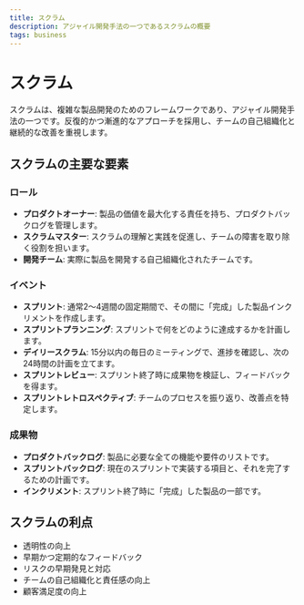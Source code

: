 ```yaml
---
title: スクラム
description: アジャイル開発手法の一つであるスクラムの概要
tags: business
---
```


# スクラム

スクラムは、複雑な製品開発のためのフレームワークであり、アジャイル開発手法の一つです。反復的かつ漸進的なアプローチを採用し、チームの自己組織化と継続的な改善を重視します。

## スクラムの主要な要素

### ロール

- **プロダクトオーナー**: 製品の価値を最大化する責任を持ち、プロダクトバックログを管理します。
- **スクラムマスター**: スクラムの理解と実践を促進し、チームの障害を取り除く役割を担います。
- **開発チーム**: 実際に製品を開発する自己組織化されたチームです。

### イベント

- **スプリント**: 通常2〜4週間の固定期間で、その間に「完成」した製品インクリメントを作成します。
- **スプリントプランニング**: スプリントで何をどのように達成するかを計画します。
- **デイリースクラム**: 15分以内の毎日のミーティングで、進捗を確認し、次の24時間の計画を立てます。
- **スプリントレビュー**: スプリント終了時に成果物を検証し、フィードバックを得ます。
- **スプリントレトロスペクティブ**: チームのプロセスを振り返り、改善点を特定します。

### 成果物

- **プロダクトバックログ**: 製品に必要な全ての機能や要件のリストです。
- **スプリントバックログ**: 現在のスプリントで実装する項目と、それを完了するための計画です。
- **インクリメント**: スプリント終了時に「完成」した製品の一部です。

## スクラムの利点

- 透明性の向上
- 早期かつ定期的なフィードバック
- リスクの早期発見と対応
- チームの自己組織化と責任感の向上
- 顧客満足度の向上 